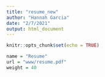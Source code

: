 ```yaml
---
title: "resume_new"
author: "Hannah Garcia"
date: "2/7/2021"
output: html_document
---
```


```r
knitr::opts_chunk$set(echo = TRUE)
```

```r
name = "Resume"
url = "www/resume.pdf"
weight = 40
```



